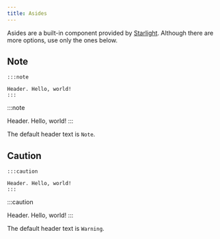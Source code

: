```yaml
---
title: Asides
---
```


Asides are a built-in component provided by [Starlight](https://starlight.astro.build/guides/components/#asides). Although there are more options, use only the ones below.

## Note

```mdx
:::note

Header. Hello, world!
:::
```

:::note

Header. Hello, world!
:::

The default header text is `Note`.

## Caution

```mdx
:::caution

Header. Hello, world!
:::
```

:::caution

Header. Hello, world!
:::

The default header text is `Warning`.
